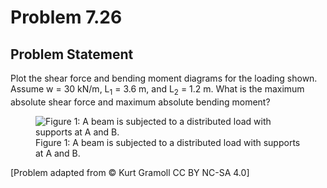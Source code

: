 # Problem 7.26 {.unnumbered}

## Problem Statement

Plot the shear force and bending moment diagrams for the loading shown. Assume w = 30 kN/m, L<sub>1</sub> = 3.6 m, and L<sub>2</sub> = 1.2 m. What is the maximum absolute shear force and maximum absolute bending moment?

![Figure 1: A beam is subjected to a distributed load with supports at A and B. ](images/330.png){fig-alt="A beam is subjected to a distributed load, w between A and B. The distance between A and B is L1 and the distance between B and C is L2."}

\[Problem adapted from © Kurt Gramoll CC BY NC-SA 4.0\]